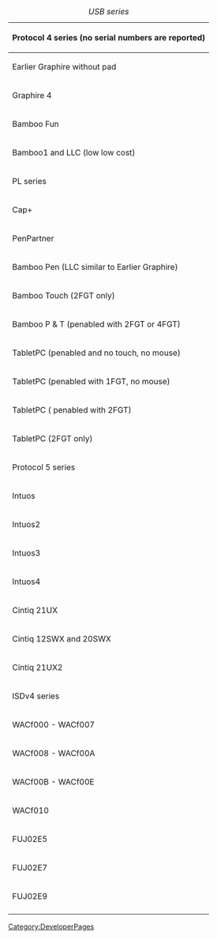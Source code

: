 {{Tip|text=The most up-to-date list of supported device IDs can be found in [http://linuxwacom.git.sourceforge.net/git/gitweb.cgi?p=linuxwacom/xf86-input-wacom;a=blob;f=src/wcmUSB.c;h=9f327ba6b0210a04933da22861750d304d7edb86;hb=HEAD#l172 gitweb]}}

{| border="1"
|+ ''USB series''
|-
! colspan="2" | Protocol 4 series (no serial numbers are reported)
|-
| Earlier Graphire without pad
| 0x00, 0x10, 0x11, 0x12, 0x13, 0x14
|-
| Graphire 4
| 0x15, 0x16, 0x81
|-
| Bamboo Fun
| 0x17, 0x18, 0x65
|-
|Bamboo1 and LLC (low low cost)
| 0x19, 0x60, 0x61, 0x62, 0x63, 0x64, 0x69, 0x6A, 0x6B
|-
| PL series
| 0x30, 0x31, 0x32, 0x33, 0x34, 0x35, 0x37, 0x38, 0x39, 0xC4, 0xC0, 0xC2, 0xC7, 0xCE, 0xF0
|-
| Cap+
| 0x9F
|-
| PenPartner
| 0x03
|-
| Bamboo Pen (LLC similar to Earlier Graphire)
| 0xD4, 0xD5, 0xDD
|-
| Bamboo Touch (2FGT only)
| 0xD0
|-
| Bamboo P & T (penabled with 2FGT or 4FGT)
| 0xD1, 0xD2, 0xD3, 0xD6, 0xD7, 0xD8, 0xDA, 0xDB, 0xDE, 0xDF.  3&4FGT for 0xDA & 0xDB not supported.
|-
| TabletPC (penabled and no touch, no mouse)
| 0x90, 0x97
|-
| TabletPC (penabled with 1FGT, no mouse)
| 0x93, 0x9A
|-
| TabletPC ( penabled with 2FGT)
| 0xE2, 0xE6
|-
| TabletPC (2FGT only)
| 0xE3
|-
! colspan="2" | Protocol 5 series
|-
| Intuos
| 0x20, 0x21, 0x22, 0x23, 0x24
|-
| Intuos2
| 0x41, 0x42, 0x43, 0x44, 0x45
|-
| Intuos3
| 0xB0, 0xB1, 0xB2, 0xB3, 0xB4, 0xB5, 0xB7
|-
| Intuos4
| 0xB8, 0xB9, 0xBA, 0xBB, 0xBC, 0xBD
|-
| Cintiq 21UX
| 0x3F
|-
| Cintiq 12SWX and 20SWX
| 0xC5, 0xC6,
|-
| Cintiq 21UX2
| 0xCC
|-
! colspan="2" | ISDv4 series
|-
| WACf000 - WACf007
| penabled  (IDs translated into 0x90)
|-
| WACf008 - WACf00A
| penabled with 1FGT  (IDs translated into 0x93)
|-
| WACf00B - WACf00E
| penabled with 2FGT  (IDs translated into 0xE2)
|-
| WACf010
| 2FGT only (IDs translated into 0xE3)
|-
| FUJ02E5
| penabled  (IDs tranlated into 0x90. Not truly supported. It falls into our default and it works :)
|-
| FUJ02E7
| penabled with 2FGT (IDs translated into 0xE2. Not truly supported. It falls into our default and it almost works :)
|-
| FUJ02E9
| penabled  with 1FGT (IDs translated into 0x93. Not truly supported. It falls into our default and it almost works :)
|-
|}


[[Category:DeveloperPages]]